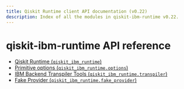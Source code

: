 ```yaml
---
title: Qiskit Runtime client API documentation (v0.22)
description: Index of all the modules in qiskit-ibm-runtime v0.22.
---
```


# qiskit-ibm-runtime API reference

*   [Qiskit Runtime (`qiskit_ibm_runtime`)](runtime-service)
*   [Primitive options (`qiskit_ibm_runtime.options`)](options)
*   [IBM Backend Transpiler Tools (`qiskit_ibm_runtime.transpiler`)](transpiler)
*   [Fake Provider (`qiskit_ibm_runtime.fake_provider`)](fake-provider)

